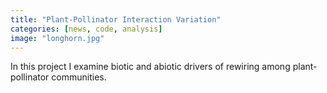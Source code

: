 ```yaml
---
title: "Plant-Pollinator Interaction Variation"
categories: [news, code, analysis]
image: "longhorn.jpg"
---
```


In this project I examine biotic and abiotic drivers of rewiring among plant-pollinator communities.